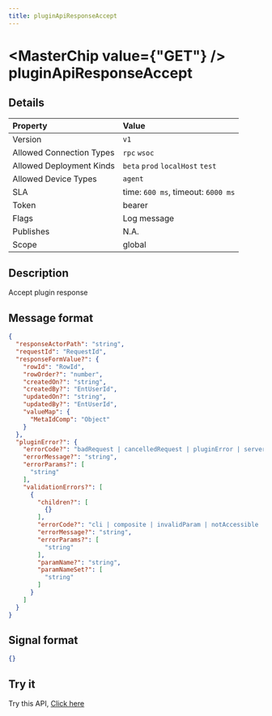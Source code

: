 ```yaml
---
title: pluginApiResponseAccept
---
```



# <MasterChip value={"GET"} /> pluginApiResponseAccept

## Details

| Property | Value | 
| :--- | :--- | 
| Version | `v1` |
| Allowed Connection Types | `rpc` `wsoc`  |
| Allowed Deployment Kinds | `beta` `prod` `localHost` `test`  |
| Allowed Device Types | `agent`  |
| SLA | time: `600 ms`, timeout: `6000 ms` |
| Token | bearer |
| Flags | Log message |
| Publishes | N.A. |
| Scope | global |


## Description

Accept plugin response

## Message format

```json copy
{
  "responseActorPath": "string",
  "requestId": "RequestId",
  "responseFormValue?": {
    "rowId": "RowId",
    "rowOrder?": "number",
    "createdOn?": "string",
    "createdBy?": "EntUserId",
    "updatedOn?": "string",
    "updatedBy?": "EntUserId",
    "valueMap": {
      "MetaIdComp": "Object"
    }
  },
  "pluginError?": {
    "errorCode?": "badRequest | cancelledRequest | pluginError | serverError | automationError | duplicateTab | serviceUnavailable | unauthorizedRefreshToken | unauthorizedBearerToken | upgradeForce | upgradeSuggest | validationError | networkError",
    "errorMessage?": "string",
    "errorParams?": [
      "string"
    ],
    "validationErrors?": [
      {
        "children?": [
          {}
        ],
        "errorCode?": "cli | composite | invalidParam | notAccessible | notChanged | notFound | ruleViolation",
        "errorMessage?": "string",
        "errorParams?": [
          "string"
        ],
        "paramName?": "string",
        "paramNameSet?": [
          "string"
        ]
      }
    ]
  }
}
```

## Signal format

```json copy
{}
```

## Try it

Try this API, [Click here](https://web.neome.ai/api?path=ent_agent_pluginApiResponseAccept)

